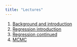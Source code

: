 ```yaml
---
title: "Lectures"
---
```


1.  [Background and introduction](intro-1.qmd)
2.  [Regression introduction](regression-2.qmd)
3.  [Regression continued](regression-3.qmd)
4.  [MCMC](mcmc-4.qmd)